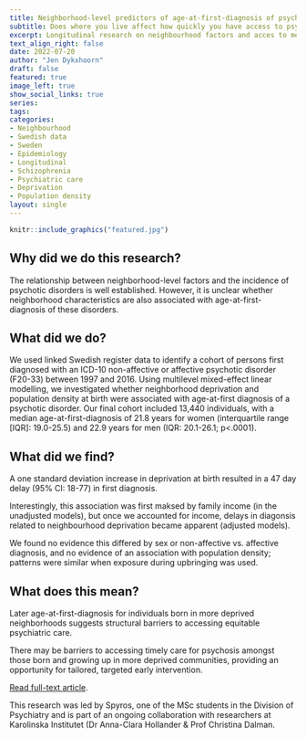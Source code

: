 ```yaml
---
title: Neighborhood-level predictors of age-at-first-diagnosis of psychotic disorders
subtitle: Does where you live affect how quickly you have access to psychiatric are?
excerpt: Longitudinal research on neighbourhood factors and acces to mental health care, led by MSc student Spyros Spyridonidis.
text_align_right: false
date: 2022-07-20
author: "Jen Dykxhoorn"
draft: false
featured: true
image_left: true
show_social_links: true
series:
tags: 
categories:
- Neighbourhood
- Swedish data
- Sweden
- Epidemiology
- Longitudinal
- Schizophrenia
- Psychiatric care
- Deprivation
- Population density
layout: single
---
```


```r
knitr::include_graphics("featured.jpg")
```

## Why did we do this research?
The relationship between neighborhood-level factors and the incidence of psychotic disorders is well established. However, it is unclear whether neighborhood characteristics are also associated with age-at-first-diagnosis of these disorders.


## What did we do? 
We used linked Swedish register data to identify a cohort of persons first diagnosed with an ICD-10 non-affective or affective psychotic disorder (F20-33) between 1997 and 2016. Using multilevel mixed-effect linear modelling, we investigated whether neighborhood deprivation and population density at birth were associated with age-at-first diagnosis of a psychotic disorder. Our final cohort included 13,440 individuals, with a median age-at-first-diagnosis of 21.8 years for women (interquartile range [IQR]: 19.0-25.5) and 22.9 years for men (IQR: 20.1-26.1; p<.0001).

## What did we find? 
A one standard deviation increase in deprivation at birth resulted in a 47 day delay (95% CI: 18-77) in first diagnosis. 

Interestingly, this association was first maksed by family income (in the unadjusted models), but once we accounted for income, delays in diagonsis related to neighbourhood deprivation became apparent (adjusted models).

We found no evidence this differed by sex or non-affective vs. affective diagnosis, and no evidence of an association with population density; patterns were similar when exposure during upbringing was used.


## What does this mean?
Later age-at-first-diagnosis for individuals born in more deprived neighborhoods suggests structural barriers to accessing equitable psychiatric care.

There may be barriers to accessing timely care for psychosis amongst those born and growing up in more deprived communities, providing an opportunity for tailored, targeted early intervention.


[Read full-text article](https://academic.oup.com/schizbullopen/article/3/1/sgac045/6640228). 

This research was led by Spyros, one of the MSc students in the Division of Psychiatry and is part of an ongoing collaboration with researchers at Karolinska Institutet (Dr Anna-Clara Hollander & Prof Christina Dalman.



